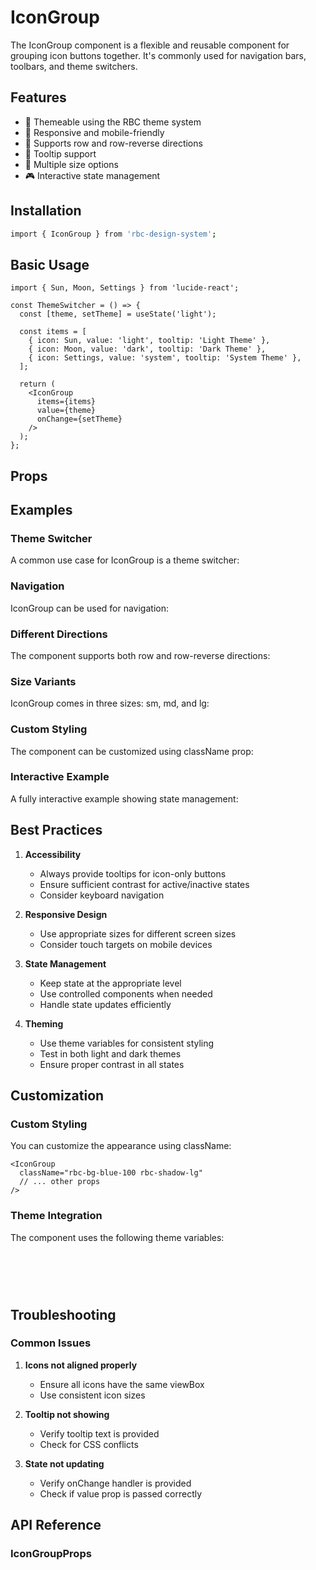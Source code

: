 
<Meta of={IconGroupStories} />

# IconGroup

The IconGroup component is a flexible and reusable component for grouping icon buttons together. It's commonly used for navigation bars, toolbars, and theme switchers.

## Features

- 🎨 Themeable using the RBC theme system
- 📱 Responsive and mobile-friendly
- 🔄 Supports row and row-reverse directions
- 🎯 Tooltip support
- 📏 Multiple size options
- 🎮 Interactive state management

## Installation

```bash
import { IconGroup } from 'rbc-design-system';
```

## Basic Usage

```tsx
import { Sun, Moon, Settings } from 'lucide-react';

const ThemeSwitcher = () => {
  const [theme, setTheme] = useState('light');
  
  const items = [
    { icon: Sun, value: 'light', tooltip: 'Light Theme' },
    { icon: Moon, value: 'dark', tooltip: 'Dark Theme' },
    { icon: Settings, value: 'system', tooltip: 'System Theme' },
  ];

  return (
    <IconGroup
      items={items}
      value={theme}
      onChange={setTheme}
    />
  );
};
```

## Props


## Examples

### Theme Switcher

A common use case for IconGroup is a theme switcher:

<Canvas of={IconGroupStories.ThemeSwitcher} />

### Navigation

IconGroup can be used for navigation:

<Canvas of={IconGroupStories.Navigation} />

### Different Directions

The component supports both row and row-reverse directions:

<Canvas of={IconGroupStories.RowReverse} />

### Size Variants

IconGroup comes in three sizes: sm, md, and lg:

<Canvas of={IconGroupStories.Sizes} />

### Custom Styling

The component can be customized using className prop:

<Canvas of={IconGroupStories.CustomStyling} />

### Interactive Example

A fully interactive example showing state management:

<Canvas of={IconGroupStories.Interactive} />

## Best Practices

1. **Accessibility**
   - Always provide tooltips for icon-only buttons
   - Ensure sufficient contrast for active/inactive states
   - Consider keyboard navigation

2. **Responsive Design**
   - Use appropriate sizes for different screen sizes
   - Consider touch targets on mobile devices

3. **State Management**
   - Keep state at the appropriate level
   - Use controlled components when needed
   - Handle state updates efficiently

4. **Theming**
   - Use theme variables for consistent styling
   - Test in both light and dark themes
   - Ensure proper contrast in all states

## Customization

### Custom Styling

You can customize the appearance using className:

```tsx
<IconGroup
  className="rbc-bg-blue-100 rbc-shadow-lg"
  // ... other props
/>
```

### Theme Integration

The component uses the following theme variables:

```css
--rbc-bg-primary
--rbc-text-primary
--rbc-primary
--rbc-primary-hover
```

## Troubleshooting

### Common Issues

1. **Icons not aligned properly**
   - Ensure all icons have the same viewBox
   - Use consistent icon sizes

2. **Tooltip not showing**
   - Verify tooltip text is provided
   - Check for CSS conflicts

3. **State not updating**
   - Verify onChange handler is provided
   - Check if value prop is passed correctly

## API Reference

### IconGroupProps

```typescript
interface IconGroupProps {
  items: IconGroupItem[];
  value?: string;
  onChange?: (value: string) => void;
  direction?: 'row' | 'row-reverse';
  size?: 'sm' | 'md' | 'lg';
  className?: string;
}

interface IconGroupItem {
  icon: LucideIcon;
  value: string;
  tooltip?: string;
}
```